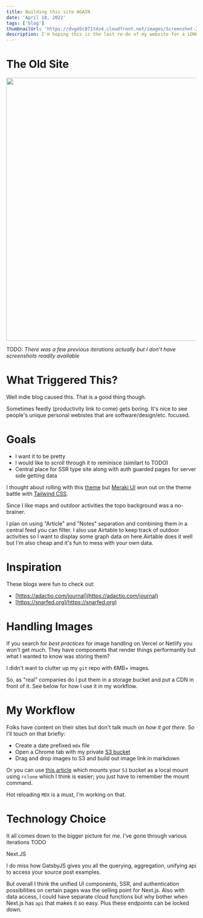 ```yaml
---
title: Building this site AGAIN
date: 'April 18, 2022'
tags: ['blog']
thumbnailUrl: 'https://dvg45c871tdz4.cloudfront.net/images/Screenshot-2022-04-18-232245.png'
description: I'm hoping this is the last re-do of my website for a LONG time...
---
```


# The Old Site
<Image src="https://dvg45c871tdz4.cloudfront.net/images/Screenshot-2022-04-18-232245.png" width="756" height="696"/>

TODO: _There was a few previous iterations actually but I don't have screenshots readily available_

# What Triggered This?
Well indie blog caused this. That is a good thing though.

Sometimes feedly (productivity link to come) gets boring. It's nice to see people's unique personal webistes that are software/design/etc. focused.

# Goals
- I want it to be pretty
- I would like to scroll through it to reminisce (similart to TODO)
- Central place for SSR type site along with auth guarded pages for server side getting data

I thought about rolling with this [theme](https://github.com/thelearn-tech/hacker-theme) but [Meraki UI](https://merakiui.com/) won out on the theme battle with [Tailwind CSS](https://tailwindcss.com/).

Since I like maps and outdoor activities the topo background was a no-brainer.

I plan on using "Article" and "Notes" separation and combining them in a central feed you can filter. I also use Airtable to keep track of outdoor activities so I want to display some graph data on here.Airtable does it well but I'm also cheap and it's fun to mess with your own data.

# Inspiration

These blogs were fun to check out:
- [https://adactio.com/journal](https://adactio.com/journal)
- [https://snarfed.org](https://snarfed.org)

# Handling Images
If you search for _best practices_ for image handling on Vercel or Netlify you won't get much. They have components that render things performantly but what I wanted to know was storing them?

I didn't want to clutter up my `git` repo with 6MB+ images.

So, as "real" companies do I put them in a storage bucket and put a CDN in front of it. See below for how I use it in my workflow.

# My Workflow
Folks have content on their sites but don't talk much on _how it got there_. So I'll touch on that briefly:

- Create a date prefixed `mdx` file
- Open a Chrome tab with my private [S3 bucket](https://s3.console.aws.amazon.com/s3/buckets/lkat-blog)
- Drag and drop images to S3 and build out image link in markdown

Or you can use [this article](https://blog.spikeseed.cloud/mount-s3-as-a-disk/#mounting-an-s3-bucket-on-windows-server-2016) which mounts your
`S3` bucket as a local mount using `rclone` which I think is easier; you just have to remember the mount command.

Hot reloading `MDX` is a must, I'm working on that.

# Technology Choice
It all comes down to the bigger picture for me. I've gone through various iterations TODO

Next.JS

I do miss how GatsbyJS gives you all the  querying, aggregation, unifying api to access your source post examples.

But overall I think the unified UI components, SSR, and authentication possibilities on certain pages was the selling point for Next.js. 
Also with data access, I could have separate cloud functions but why bother when Next.js has `api` that makes it so easy. Plus these endpoints can be locked down.

